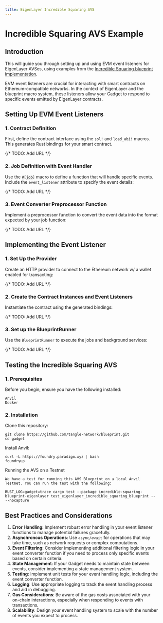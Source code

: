 ```yaml
---
title: EigenLayer Incredible Squaring AVS
---
```



# Incredible Squaring AVS Example

## Introduction

This will guide you through setting up and using EVM event listeners for EigenLayer AVSes, using examples from the
[Incredible Squaring blueprint implementation](https://github.com/tangle-network/blueprint/tree/main/examples/incredible-squaring-eigenlayer).

EVM event listeners are crucial for interacting with smart contracts on Ethereum-compatible networks.
In the context of EigenLayer and the blueprint macro system, these listeners allow your Gadget to respond to specific
events emitted by EigenLayer contracts.

## Setting Up EVM Event Listeners

### 1. Contract Definition

First, define the contract interface using the `sol!` and `load_abi!` macros. This generates Rust bindings for your smart contract.

{/* TODO: Add URL */}

<GithubFileReaderDisplay
  url=""
  fromLine={48}
  toLine={59}
  title="incredible-squaring-eigenlayer/src/lib.rs"
/>

### 2. Job Definition with Event Handler

Use the [`#[job]`](/developers/blueprint-macros/jobs) macro to define a function that will handle specific events. Include the `event_listener` attribute to specify the event details:

{/* TODO: Add URL */}

<GithubFileReaderDisplay
  url=""
  fromLine={13}
  toLine={52}
  title="incredible-squaring-eigenlayer/src/jobs/initialize_task.rs"
/>

### 3. Event Converter Preprocessor Function

Implement a preprocessor function to convert the event data into the format expected by your job function:

{/* TODO: Add URL */}

<GithubFileReaderDisplay
  url=""
  fromLine={54}
  toLine={67}
  title="Event converter pre processor function"
/>

## Implementing the Event Listener

### 1. Set Up the Provider

Create an HTTP provider to connect to the Ethereum network w/ a wallet enabled for transacting:

{/* TODO: Add URL */}

<GithubFileReaderDisplay
  url=""
  fromLine={20}
  toLine={24}
  title="Provider setup"
/>

### 2. Create the Contract Instances and Event Listeners

Instantiate the contract using the generated bindings:

{/* TODO: Add URL */}

<GithubFileReaderDisplay
  url=""
  fromLine={36}
  toLine={44}
  title="Contract creation and event listener setup"
/>

### 3. Set up the BlueprintRunner

Use the `BlueprintRunner` to execute the jobs and background services:

{/* TODO: Add URL */}

<GithubFileReaderDisplay
  url=""
  fromLine={47}
  toLine={56}
  title="BlueprintRunner setup"
/>

## Testing the Incredible Squaring AVS

### 1. Prerequisites

Before you begin, ensure you have the following installed:

    Anvil
    Docker

### 2. Installation

Clone this repository:

```shell
git clone https://github.com/tangle-network/blueprint.git
cd gadget
```

Install Anvil:

```shell
curl -L https://foundry.paradigm.xyz | bash
foundryup
```

Running the AVS on a Testnet

    We have a test for running this AVS Blueprint on a local Anvil Testnet. You can run the test with the following:

```shell
RUST_LOG=gadget=trace cargo test --package incredible-squaring-blueprint-eigenlayer test_eigenlayer_incredible_squaring_blueprint -- --nocapture
```

## Best Practices and Considerations

1. **Error Handling**: Implement robust error handling in your event listener functions to manage potential failures gracefully.
2. **Asynchronous Operations**: Use `async/await` for operations that may take time, such as network requests or complex computations.
3. **Event Filtering**: Consider implementing additional filtering logic in your event converter function if you need to process only specific events based on certain criteria.
4. **State Management**: If your Gadget needs to maintain state between events, consider implementing a state management system.
5. **Testing**: Implement unit tests for your event handling logic, including the event converter function.
6. **Logging**: Use appropriate logging to track the event handling process and aid in debugging.
7. **Gas Considerations**: Be aware of the gas costs associated with your on-chain interactions, especially when responding to events with transactions.
8. **Scalability**: Design your event handling system to scale with the number of events you expect to process.
